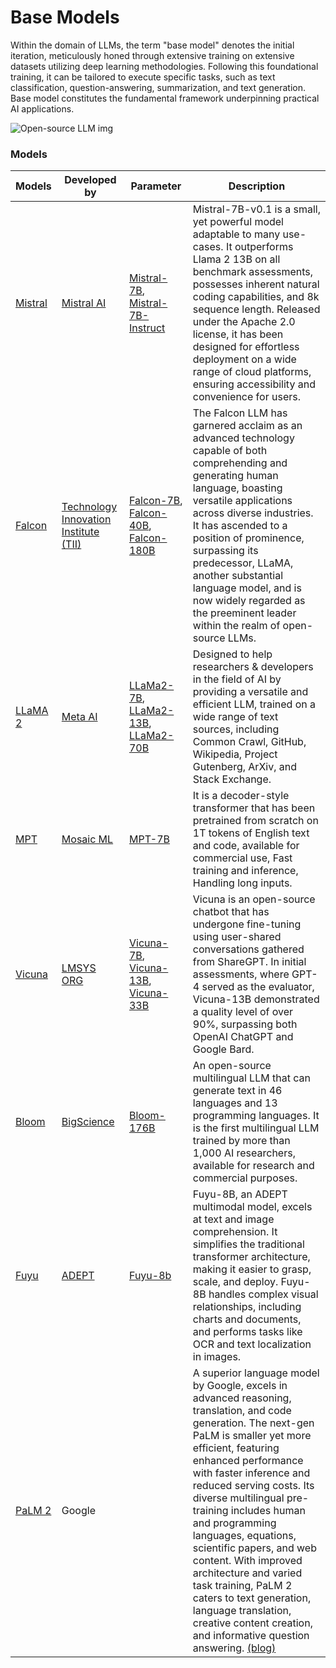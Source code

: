 # Base Models

Within the domain of LLMs, the term "base model" denotes the initial iteration, meticulously honed through extensive training on extensive datasets utilizing deep learning methodologies. Following this foundational training, it can be tailored to execute specific tasks, such as text classification, question-answering, summarization, and text generation. Base model constitutes the fundamental framework underpinning practical AI applications.

![Open-source LLM img](/static/img/osLLm.png)

### Models

| Models                                              | Developed by                                                                 | Parameter                                                                                                                                                                                      | Description                                                                                                                                                                                                                                                                                                                                                                                                                                                                                                                                                                                                                         |
| --------------------------------------------------- | ---------------------------------------------------------------------------- | ---------------------------------------------------------------------------------------------------------------------------------------------------------------------------------------------- | ----------------------------------------------------------------------------------------------------------------------------------------------------------------------------------------------------------------------------------------------------------------------------------------------------------------------------------------------------------------------------------------------------------------------------------------------------------------------------------------------------------------------------------------------------------------------------------------------------------------------------------- |
| [Mistral](https://mistral.ai/product/)              | [Mistral AI](https://mistral.ai/)                                            | [Mistral-7B](https://huggingface.co/mistralai/Mistral-7B-v0.1), [Mistral-7B-Instruct](https://huggingface.co/mistralai/Mistral-7B-Instruct-v0.1)                                               | Mistral-7B-v0.1 is a small, yet powerful model adaptable to many use-cases. It outperforms Llama 2 13B on all benchmark assessments, possesses inherent natural coding capabilities, and 8k sequence length. Released under the Apache 2.0 license, it has been designed for effortless deployment on a wide range of cloud platforms, ensuring accessibility and convenience for users.                                                                                                                                                                                                                                            |
| [Falcon](https://falconllm.tii.ae/)                 | [Technology Innovation Institute (TII)](https://falconllm.tii.ae/index.html) | [Falcon-7B](https://huggingface.co/tiiuae/falcon-7b), [Falcon-40B](https://huggingface.co/tiiuae/falcon-40b), [Falcon-180B](https://huggingface.co/tiiuae/falcon-180B)                         | The Falcon LLM has garnered acclaim as an advanced technology capable of both comprehending and generating human language, boasting versatile applications across diverse industries. It has ascended to a position of prominence, surpassing its predecessor, LLaMA, another substantial language model, and is now widely regarded as the preeminent leader within the realm of open-source LLMs.                                                                                                                                                                                                                                 |
| [LLaMA 2](https://ai.meta.com/llama/)               | [Meta AI](https://ai.meta.com/)                                              | [LLaMa2-7B](https://huggingface.co/meta-llama/Llama-2-7b), [LLaMa2-13B](https://huggingface.co/meta-llama/Llama-2-13b-hf), [LLaMa2-70B](https://huggingface.co/meta-llama/Llama-2-70b-chat-hf) | Designed to help researchers & developers in the field of AI by providing a versatile and efficient LLM, trained on a wide range of text sources, including Common Crawl, GitHub, Wikipedia, Project Gutenberg, ArXiv, and Stack Exchange.                                                                                                                                                                                                                                                                                                                                                                                          |
| [MPT](https://www.mosaicml.com/mpt)                 | [Mosaic ML](https://www.mosaicml.com/)                                       | [MPT-7B](https://huggingface.co/mosaicml/mpt-7b)                                                                                                                                               | It is a decoder-style transformer that has been pretrained from scratch on 1T tokens of English text and code, available for commercial use, Fast training and inference, Handling long inputs.                                                                                                                                                                                                                                                                                                                                                                                                                                     |
| [Vicuna](https://lmsys.org/blog/2023-03-30-vicuna/) | [LMSYS ORG](https://lmsys.org/)                                              | [Vicuna-7B](https://huggingface.co/lmsys/vicuna-7b-v1.5), [Vicuna-13B](https://huggingface.co/lmsys/vicuna-13b-v1.5-16k), [Vicuna-33B](https://huggingface.co/lmsys/vicuna-33b-v1.3)           | Vicuna is an open-source chatbot that has undergone fine-tuning using user-shared conversations gathered from ShareGPT. In initial assessments, where GPT-4 served as the evaluator, Vicuna-13B demonstrated a quality level of over 90%, surpassing both OpenAI ChatGPT and Google Bard.                                                                                                                                                                                                                                                                                                                                           |
| [Bloom](https://huggingface.co/bigscience/bloom)    | [BigScience](https://bigscience.huggingface.co/)                             | [Bloom-176B](https://huggingface.co/bigscience/bloom)                                                                                                                                          | An open-source multilingual LLM that can generate text in 46 languages and 13 programming languages. It is the first multilingual LLM trained by more than 1,000 AI researchers, available for research and commercial purposes.                                                                                                                                                                                                                                                                                                                                                                                                    |
| [Fuyu](https://www.adept.ai/blog/fuyu-8b)           | [ADEPT](https://www.adept.ai/)                                               | [Fuyu-8b](https://huggingface.co/adept/fuyu-8b)                                                                                                                                                | Fuyu-8B, an ADEPT multimodal model, excels at text and image comprehension. It simplifies the traditional transformer architecture, making it easier to grasp, scale, and deploy. Fuyu-8B handles complex visual relationships, including charts and documents, and performs tasks like OCR and text localization in images.                                                                                                                                                                                                                                                                                                        |
| [PaLM 2](https://ai.google/discover/palm2/)         | Google                                                                       |                                                                                                                                                                                                | A superior language model by Google, excels in advanced reasoning, translation, and code generation. The next-gen PaLM is smaller yet more efficient, featuring enhanced performance with faster inference and reduced serving costs. Its diverse multilingual pre-training includes human and programming languages, equations, scientific papers, and web content. With improved architecture and varied task training, PaLM 2 caters to text generation, language translation, creative content creation, and informative question answering. [(blog)](https://blog.google/technology/ai/google-palm-2-ai-large-language-model/) |
